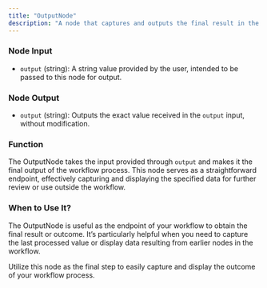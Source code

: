 ```yaml
---
title: "OutputNode"
description: "A node that captures and outputs the final result in the workflow."
---
```


### Node Input

- `output` (string): A string value provided by the user, intended to be passed to this node for output.

### Node Output

- `output` (string): Outputs the exact value received in the `output` input, without modification.

### Function

The OutputNode takes the input provided through `output` and makes it the final output of the workflow process. This node serves as a straightforward endpoint, effectively capturing and displaying the specified data for further review or use outside the workflow.

### When to Use It?

The OutputNode is useful as the endpoint of your workflow to obtain the final result or outcome. It’s particularly helpful when you need to capture the last processed value or display data resulting from earlier nodes in the workflow.

<Info>
  Utilize this node as the final step to easily capture and display the outcome
  of your workflow process.
</Info>
